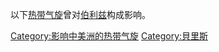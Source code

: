 以下[[热带气旋|热带气旋]]曾对[[伯利兹|伯利兹]]构成影响。

[[Category:影响中美洲的热带气旋|Category:影响中美洲的热带气旋]]
[[Category:貝里斯|Category:貝里斯]]